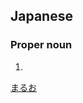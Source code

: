 ==Japanese==
{{ja-kanjitab|丸|尾}}

===Proper noun===
{{ja-pos|proper|まるお}}

# {{surname|lang=ja}}

[[Category:Japanese surnames|まるお]]
